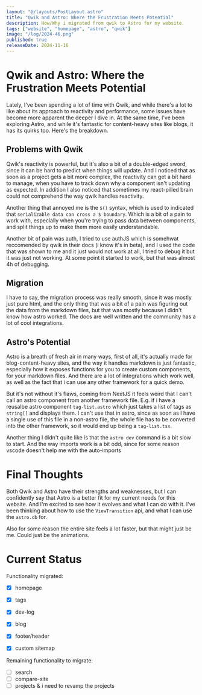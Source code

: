 ```yaml
---
layout: "@/layouts/PostLayout.astro"
title: "Qwik and Astro: Where the Frustration Meets Potential"
description: How/Why i migrated from qwik to Astro for my website.
tags: ["website", "homepage", "astro", "qwik"]
image: "/log/2024-46.png"
published: true
releaseDate: 2024-11-16
---
```

# Qwik and Astro: Where the Frustration Meets Potential
Lately, I've been spending a lot of time with Qwik, and while there's a lot to like about its approach to reactivity and performance, 
some issues have become more apparent the deeper I dive in. 
At the same time, I've been exploring Astro, and while it's fantastic for content-heavy sites like blogs, it has its quirks too. 
Here's the breakdown.

## Problems with Qwik
Qwik's reactivity is powerful, but it's also a bit of a double-edged sword, since it can be hard to predict when things will update. 
And I noticed that as soon as a project gets a bit more complex, the reactivity can get a bit hard to manage, when you have to track down why a component isn't updating as expected.
In addition I also noticed that sometimes my react-pilled brain could not comprehend the way qwik handles reactivity.

Another thing that annoyed me is the `$()` syntax, which is used to indicated that `serializable data can cross a $ boundary`.
Which is a bit of a pain to work with, especially when you're trying to pass data between components, and split things up to make them more easily understandable.

Another bit of pain was auth, I tried to use authJS which is somehwat reccomended by qwik in their docs (i know it's in beta), 
and I used the code that was shown to me and it just would not work at all, I tried to debug it but it was just not working. 
At some point it started to work, but that was almost 4h of debugging.

## Migration

I have to say, the migration process was really smooth, since it was mostly just pure html, 
and the only thing that was a bit of a pain was figuring out the data from the markdown files, but that was mostly because I didn't know how astro worked.
The docs are well written and the community has a lot of cool integrations.

## Astro's Potential

Astro is a breath of fresh air in many ways, first of all, it's actually made for blog-content-heavy sites, 
and the way it handles markdown is just fantastic, especially how it exposes functions for you to create custom components, for your markdown files.
And there are a lot of integrations which work well, as well as the fact that i can use any other framework for a quick demo.

But it's not without it's flaws, coming from NextJS it feels weird that I can't call an astro component from another framework file. 
E.g. if i have a reusalbe astro component `tag-list.astro` which just takes a list of tags as `string[]` and displays them. 
I can't use that in astro, since as soon as I have a single use of this file in a non-astro file, 
the whole file has to be converted into the other framework, so it would end up being a `tag-list.tsx`.

Another thing I didn't quite like is that the `astro dev` command is a bit slow to start.
And the way imports work is a bit odd, since for some reason vscode doesn't help me with the auto-imports


# Final Thoughts
Both Qwik and Astro have their strengths and weaknesses, but I can confidently say that Astro is a better fit for my current needs for this website.
And I'm excited to see how it evolves and what I can do with it.
I've been thinking about how to use the `ViewTransition` api, and what I can use the ``astro.db`` for.

Also for some reason the entire site feels a lot faster, but that might just be me. Could just be the animations.

# Current Status
Functionality migrated:
- [x] homepage
- [x] tags
- [x] dev-log
- [x] blog
- [x] footer/header
- [x] custom sitemap


Remaining functionality to migrate:
- [ ] search
- [ ] compare-site
- [ ] projects & i need to revamp the projects